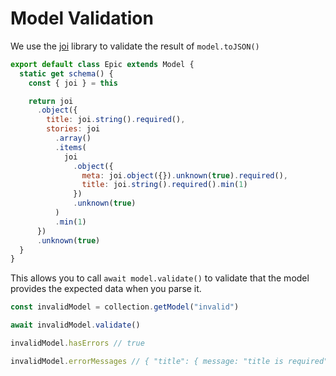 # Model Validation

We use the [joi](https://npmjs.com/package/joi) library to validate the result of `model.toJSON()`

```javascript
export default class Epic extends Model {
  static get schema() {
    const { joi } = this

    return joi
      .object({
        title: joi.string().required(),
        stories: joi
          .array()
          .items(
            joi
              .object({
                meta: joi.object({}).unknown(true).required(),
                title: joi.string().required().min(1)
              })
              .unknown(true)
          )
          .min(1)
      })
      .unknown(true)
  }
}
```

This allows you to call `await model.validate()` to validate that the model provides the expected data when you parse it.

```javascript
const invalidModel = collection.getModel("invalid")

await invalidModel.validate()

invalidModel.hasErrors // true

invalidModel.errorMessages // { "title": { message: "title is required" } }
```
